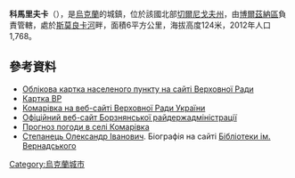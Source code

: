 {{coord|51|14|6|N|32|7|59|E|scale:100000|display=title}}

'''科馬里夫卡'''（{{lang-uk|Комарівка}}），是[[烏克蘭|烏克蘭]]的城鎮，位於該國北部[[切爾尼戈夫州|切爾尼戈夫州]]，由[[博爾茲納區|博爾茲納區]]負責管轄，處於[[斯莫良卡河_(傑斯納河支流)|斯莫良卡河]]畔，面積6平方公里，海拔高度124米，2012年人口1,768。

==參考資料==
*[http://w1.c1.rada.gov.ua/pls/z7503/A005?rdat1=18.11.2011&rf7571=39699 Облікова картка населеного пункту на сайті Верховної Ради ] {{Wayback|url=http://w1.c1.rada.gov.ua/pls/z7503/A005?rdat1=18.11.2011&rf7571=39699 |date=20200711093904 }}
* [http://w1.c1.rada.gov.ua/pls/z7503/A005?rdat1=18.11.2011&rf7571=39699 Картка ВР] {{Wayback|url=http://w1.c1.rada.gov.ua/pls/z7503/A005?rdat1=18.11.2011&rf7571=39699 |date=20200711093904 }}
* [http://w1.c1.rada.gov.ua/pls/z7503/A005?rdat1=18.11.2011&rf7571=39699 Комарівка на веб-сайті Верховної Ради України] {{Wayback|url=http://w1.c1.rada.gov.ua/pls/z7503/A005?rdat1=18.11.2011&rf7571=39699 |date=20200711093904 }}
* [http://borzadm.cg.gov.ua/ Офіційний веб-сайт Борзнянської райдержадміністрації] {{Wayback|url=http://borzadm.cg.gov.ua/ |date=20140223172758 }}
* [http://weather.in.ua/ua/chernigovskaja/11200 Прогноз погоди в селі Комарівка] {{Wayback|url=http://weather.in.ua/ua/chernigovskaja/11200 |date=20160305074505 }}
* [http://www.nbuv.gov.ua/portal/natural/umj/stepanets.html Степанець Олександр Іванович]. Біографія на сайті [https://web.archive.org/web/20120815102459/http://www.nbuv.gov.ua/ Бібліотеки ім. Вернадського]

{{Ukraine-geo-stub}}
[[Category:烏克蘭城市|Category:烏克蘭城市]]